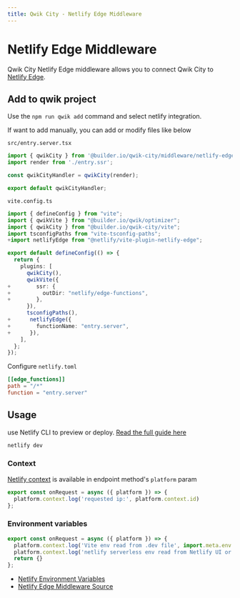```yaml
---
title: Qwik City - Netlify Edge Middleware
---
```


# Netlify Edge Middleware

Qwik City Netlify Edge middleware allows you to connect Qwik City to [Netlify Edge](https://docs.netlify.com/netlify-labs/experimental-features/edge-functions/).

## Add to qwik project

Use the `npm run qwik add` command and select netlify integration.

If want to add manually, you can add or modify files like below

`src/entry.server.tsx`

```typescript
import { qwikCity } from '@builder.io/qwik-city/middleware/netlify-edge';
import render from './entry.ssr';

const qwikCityHandler = qwikCity(render);

export default qwikCityHandler;
```

`vite.config.ts`

```typescript
import { defineConfig } from "vite";
import { qwikVite } from "@builder.io/qwik/optimizer";
import { qwikCity } from "@builder.io/qwik-city/vite";
import tsconfigPaths from "vite-tsconfig-paths";
+import netlifyEdge from "@netlify/vite-plugin-netlify-edge";

export default defineConfig(() => {
  return {
    plugins: [
      qwikCity(),
      qwikVite({
+        ssr: {
+          outDir: "netlify/edge-functions",
+        },
      }),
      tsconfigPaths(),
+      netlifyEdge({
+        functionName: "entry.server",
+      }),
    ],
  };
});
```

Configure `netlify.toml`

```toml
[[edge_functions]]
path = "/*"
function = "entry.server"
```

## Usage

use Netlify CLI to preview or deploy. [Read the full guide here](https://github.com/BuilderIO/qwik/blob/main/starters/servers/netlify-edge/README.md)

```bash
netlify dev
```

### Context

[Netlify context](https://docs.netlify.com/edge-functions/api/#netlify-specific-context-object) is available in endpoint method's `platform` param

```javascript
export const onRequest = async ({ platform }) => {
  platform.context.log('requested ip:', platform.context.id)
};
```

### Environment variables

```javascript
export const onRequest = async ({ platform }) => {
  platform.context.log('Vite env read from .dev file', import.meta.env.VITE_DEV)
  platform.context.log('netlify serverless env read from Netlify UI or CLI', Deno.env.toObject())
  return {}
};
```


- [Netlify Environment Variables](https://docs.netlify.com/environment-variables/overview/#environment-variable-options)
- [Netlify Edge Middleware Source](https://github.com/BuilderIO/qwik/blob/main/packages/qwik-city/middleware/netlify-edge/index.ts)

